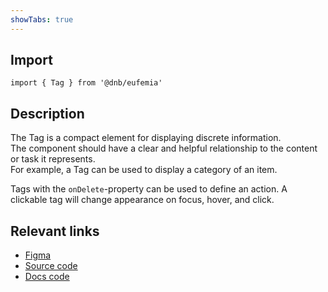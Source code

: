 ```yaml
---
showTabs: true
---
```


## Import

```tsx
import { Tag } from '@dnb/eufemia'
```

## Description

The Tag is a compact element for displaying discrete information.<br/>
The component should have a clear and helpful relationship to the content or task it represents.<br/>
For example, a Tag can be used to display a category of an item.<br/>

Tags with the `onDelete`-property can be used to define an action. A clickable tag will change appearance on focus, hover, and click. <br/>

## Relevant links

- [Figma](https://www.figma.com/design/cdtwQD8IJ7pTeE45U148r1/%F0%9F%92%BB-Eufemia---Web?node-id=18412-7293)
- [Source code](https://github.com/dnbexperience/eufemia/tree/main/packages/dnb-eufemia/src/components/tag)
- [Docs code](https://github.com/dnbexperience/eufemia/tree/main/packages/dnb-design-system-portal/src/docs/uilib/components/tag)
